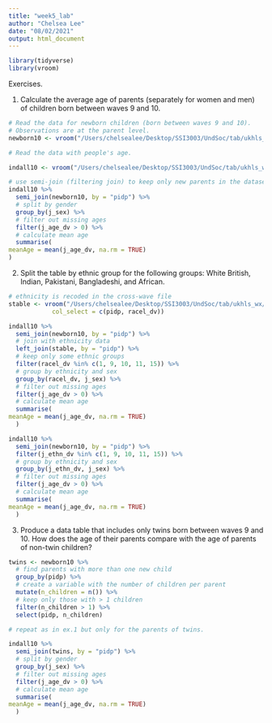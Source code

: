 ```yaml
---
title: "week5_lab"
author: "Chelsea Lee"
date: "08/02/2021"
output: html_document
---
```

```r
library(tidyverse)
library(vroom)
```

Exercises.

1. Calculate the average age of parents (separately for women and men) of children born between waves 9 and 10.

```r
# Read the data for newborn children (born between waves 9 and 10).
# Observations are at the parent level.
newborn10 <- vroom("/Users/chelsealee/Desktop/SSI3003/UndSoc/tab/ukhls_w10/j_newborn.tab")
```

```r
# Read the data with people's age.

indall10 <- vroom("/Users/chelsealee/Desktop/SSI3003/UndSoc/tab/ukhls_w10/j_indall.tab")

```

```r
# use semi-join (filtering join) to keep only new parents in the dataset
indall10 %>%
  semi_join(newborn10, by = "pidp") %>%
  # split by gender
  group_by(j_sex) %>%
  # filter out missing ages
  filter(j_age_dv > 0) %>%
  # calculate mean age
  summarise(
meanAge = mean(j_age_dv, na.rm = TRUE)
)
```


2. Split the table by ethnic group for the following groups: White British, Indian, Pakistani, Bangladeshi, and African.

```r
# ethnicity is recoded in the cross-wave file
stable <- vroom("/Users/chelsealee/Desktop/SSI3003/UndSoc/tab/ukhls_wx/xwavedat.tab",
            col_select = c(pidp, racel_dv))

```

```r
indall10 %>%
  semi_join(newborn10, by = "pidp") %>%
  # join with ethnicity data
  left_join(stable, by = "pidp") %>%
  # keep only some ethnic groups
  filter(racel_dv %in% c(1, 9, 10, 11, 15)) %>%
  # group by ethnicity and sex
  group_by(racel_dv, j_sex) %>%
  # filter out missing ages
  filter(j_age_dv > 0) %>%
  # calculate mean age
  summarise(
meanAge = mean(j_age_dv, na.rm = TRUE)
  )
```

```r
indall10 %>%
  semi_join(newborn10, by = "pidp") %>%
  filter(j_ethn_dv %in% c(1, 9, 10, 11, 15)) %>%
  # group by ethnicity and sex
  group_by(j_ethn_dv, j_sex) %>%
  # filter out missing ages
  filter(j_age_dv > 0) %>%
  # calculate mean age
  summarise(
meanAge = mean(j_age_dv, na.rm = TRUE)
  )
```


3. Produce a data table that includes only twins born between waves 9 and 10. How does the age of their parents compare with the age of parents of non-twin children?

```r
twins <- newborn10 %>%
  # find parents with more than one new child
  group_by(pidp) %>%
  # create a variable with the number of children per parent
  mutate(n_children = n()) %>%
  # keep only those with > 1 children
  filter(n_children > 1) %>%
  select(pidp, n_children)

# repeat as in ex.1 but only for the parents of twins.

indall10 %>%
  semi_join(twins, by = "pidp") %>%
  # split by gender
  group_by(j_sex) %>%
  # filter out missing ages
  filter(j_age_dv > 0) %>%
  # calculate mean age
  summarise(
meanAge = mean(j_age_dv, na.rm = TRUE)
  )
```




